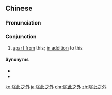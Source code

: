 ==Chinese==
{{zh-forms|type=112}}

===Pronunciation===
{{zh-pron
|m=chúcǐzhīwài
|c=ceoi4 ci2 zi1 ngoi6
|cat=con
}}

===Conjunction===
{{zh-con}}

# [[apart from]] this; [[in addition]] to this

====Synonyms====
* {{zh-l|除此而外}}
* {{zh-l|除此以外}}

{{zh-cat|Advanced}}

[[ko:除此之外]]
[[ja:除此之外]]
[[chr:除此之外]]
[[zh:除此之外]]